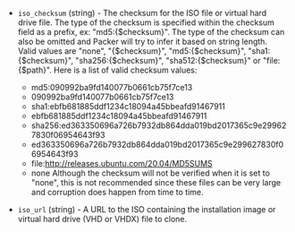 <!-- Code generated from the comments of the ISOConfig struct in common/iso_config.go; DO NOT EDIT MANUALLY -->

-   `iso_checksum` (string) - The checksum for the ISO file or virtual hard drive file. The type of
    the checksum is specified within the checksum field as a prefix, ex:
    "md5:{$checksum}". The type of the checksum can also be omitted and
    Packer will try to infer it based on string length. Valid values are
    "none", "{$checksum}", "md5:{$checksum}", "sha1:{$checksum}",
    "sha256:{$checksum}", "sha512:{$checksum}" or "file:{$path}". Here is a
    list of valid checksum values:
     * md5:090992ba9fd140077b0661cb75f7ce13
     * 090992ba9fd140077b0661cb75f7ce13
     * sha1:ebfb681885ddf1234c18094a45bbeafd91467911
     * ebfb681885ddf1234c18094a45bbeafd91467911
     * sha256:ed363350696a726b7932db864dda019bd2017365c9e299627830f06954643f93
     * ed363350696a726b7932db864dda019bd2017365c9e299627830f06954643f93
     * file:http://releases.ubuntu.com/20.04/MD5SUMS
     * none
    Although the checksum will not be verified when it is set to "none",
    this is not recommended since these files can be very large and
    corruption does happen from time to time.
    
-   `iso_url` (string) - A URL to the ISO containing the installation image or virtual hard drive
    (VHD or VHDX) file to clone.
    